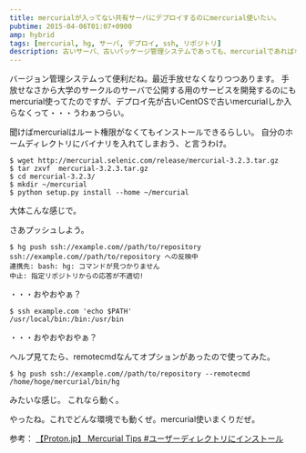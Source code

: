 ```yaml
---
title: mercurialが入ってない共有サーバにデプロイするのにmercurial使いたい。
pubtime: 2015-04-06T01:07+0900
amp: hybrid
tags: [mercurial, hg, サーバ, デプロイ, ssh, リポジトリ]
description: 古いサーバ、古いパッケージ管理システムであっても、mercurialであればホームディレクトリにインストールしてプッシュしたり出来るそうです。共有サーバにインストールして、リポジトリをプッシュする方法のメモです。
---
```


バージョン管理システムって便利だね。最近手放せなくなりつつあります。
手放せなさから大学のサークルのサーバで公開する用のサービスを開発するのにもmercurial使ってたのですが、デプロイ先が古いCentOSで古いmercurialしか入らなくって・・・うわぁつらい。

聞けばmercurialはルート権限がなくてもインストールできるらしい。
自分のホームディレクトリにバイナリを入れてしまおう、と言うわけ。
``` shell
$ wget http://mercurial.selenic.com/release/mercurial-3.2.3.tar.gz
$ tar zxvf  mercurial-3.2.3.tar.gz
$ cd mercurial-3.2.3/
$ mkdir ~/mercurial
$ python setup.py install --home ~/mercurial
```
大体こんな感じで。

さあプッシュしよう。
``` shell
$ hg push ssh://example.com//path/to/repository
ssh://example.com//path/to/repository への反映中
連携先: bash: hg: コマンドが見つかりません
中止: 指定リポジトリからの応答が不適切!
```
・・・おやおやぁ？

``` shell
$ ssh example.com 'echo $PATH'
/usr/local/bin:/bin:/usr/bin
```
・・・おやおやおやぁ？

ヘルプ見てたら、remotecmdなんてオプションがあったので使ってみた。
``` shell
$ hg push ssh://example.com//path/to/repository --remotecmd /home/hoge/mercurial/bin/hg
```
みたいな感じ。
これなら動く。

やったね。これでどんな環境でも動くぜ。mercurial使いまくりだぜ。

参考： [【Proton.jp】 Mercurial Tips #ユーザーディレクトリにインストール](http://www.proton.jp/main/programming/mercurial.html#local_install)
